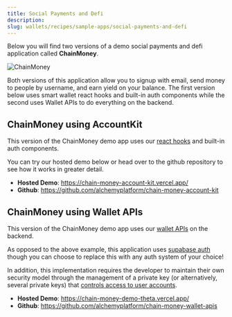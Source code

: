 ```yaml
---
title: Social Payments and Defi
description:
slug: wallets/recipes/sample-apps/social-payments-and-defi
---
```


Below you will find two versions of a demo social payments and defi application called **ChainMoney**.

![ChainMoney](/images/wallets/chain-money.png)

Both versions of this application allow you to signup with email, send money to people by username, and earn yield on your balance.
The first version below uses smart wallet react hooks and built-in auth components while the second uses Wallet APIs to do everything on the backend.

## ChainMoney using AccountKit

This version of the ChainMoney demo app uses our [react hooks](/docs/wallets/reference/account-kit/react) and built-in auth components.

You can try our hosted demo below or head over to the github repository to see how it works in greater detail.

- **Hosted Demo**: https://chain-money-account-kit.vercel.app/
- **Github**: https://github.com/alchemyplatform/chain-money-account-kit

## ChainMoney using Wallet APIs

This version of the ChainMoney demo app uses our [wallet APIs](/docs/wallets/api-reference/smart-wallets/wallet-api-endpoints/wallet-api-endpoints/wallet-request-account) on the backend.

As opposed to the above example, this application uses [supabase auth](https://supabase.com/docs/guides/auth) though you can choose to replace this with any auth system of your choice!


In addition, this implementation requires the developer to maintain their own security model through the management of a private key (or alternatively, several private keys) that [controls access to user accounts](https://github.com/alchemyplatform/chain-money-wallet-apis/blob/4b563fbbaebc6558aa65afbd588fb3e6699e6c2b/lib/wallet-service.ts#L123-L134).


- **Hosted Demo**: https://chain-money-demo-theta.vercel.app/
- **Github**: https://github.com/alchemyplatform/chain-money-wallet-apis
